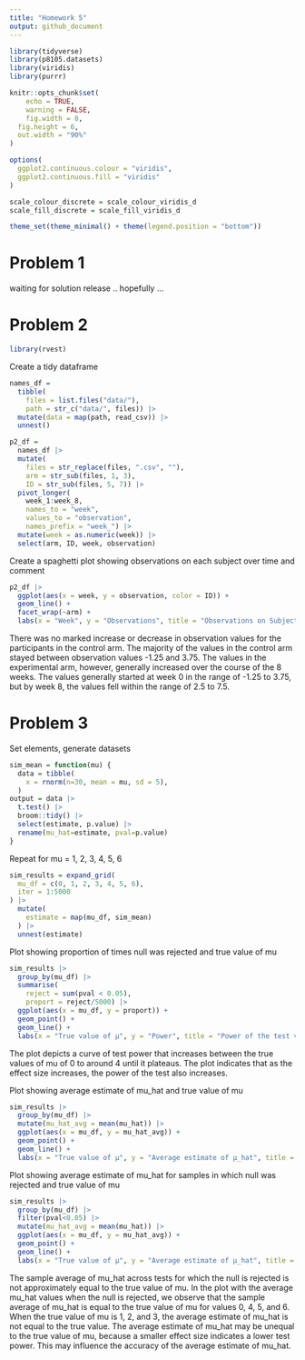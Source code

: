 ```yaml
---
title: "Homework 5"
output: github_document
---
```


```r
library(tidyverse)
library(p8105.datasets)
library(viridis)
library(purrr)

knitr::opts_chunk$set(
	echo = TRUE,
	warning = FALSE,
	fig.width = 8, 
  fig.height = 6,
  out.width = "90%"
)

options(
  ggplot2.continuous.colour = "viridis",
  ggplot2.continuous.fill = "viridis"
)

scale_colour_discrete = scale_colour_viridis_d
scale_fill_discrete = scale_fill_viridis_d

theme_set(theme_minimal() + theme(legend.position = "bottom"))
```

# Problem 1

waiting for solution release .. hopefully ...

# Problem 2

```r
library(rvest)
```

Create a tidy dataframe

```r
names_df =
  tibble(
    files = list.files("data/"),
    path = str_c("data/", files)) |> 
  mutate(data = map(path, read_csv)) |> 
  unnest()

p2_df =
  names_df |> 
  mutate(
    files = str_replace(files, ".csv", ""),
    arm = str_sub(files, 1, 3),
    ID = str_sub(files, 5, 7)) |> 
  pivot_longer(
    week_1:week_8,
    names_to = "week",
    values_to = "observation",
    names_prefix = "week_") |> 
  mutate(week = as.numeric(week)) |> 
  select(arm, ID, week, observation)
```

Create a spaghetti plot showing observations on each subject over time and comment

```r
p2_df |> 
  ggplot(aes(x = week, y = observation, color = ID)) +
  geom_line() +
  facet_wrap(~arm) +
  labs(x = "Week", y = "Observations", title = "Observations on Subjects over Time")
```

There was no marked increase or decrease in observation values for the participants in the control arm. The majority of the values in the control arm stayed between observation values -1.25 and 3.75. The values in the experimental arm, however, generally increased over the course of the 8 weeks. The values generally started at week 0 in the range of -1.25 to 3.75, but by week 8, the values fell within the range of 2.5 to 7.5.

# Problem 3

Set elements, generate datasets

```r
sim_mean = function(mu) {
  data = tibble(
    x = rnorm(n=30, mean = mu, sd = 5),
  )
output = data |>
  t.test() |>
  broom::tidy() |>
  select(estimate, p.value) |>
  rename(mu_hat=estimate, pval=p.value)
}
```

Repeat for mu = 1, 2, 3, 4, 5, 6
```r
sim_results = expand_grid(
  mu_df = c(0, 1, 2, 3, 4, 5, 6),
  iter = 1:5000
) |>
  mutate(
    estimate = map(mu_df, sim_mean)
  ) |>
  unnest(estimate)
```

Plot showing proportion of times null was rejected and true value of mu

```r
sim_results |>
  group_by(mu_df) |> 
  summarise(
    reject = sum(pval < 0.05),
    proport = reject/5000) |> 
  ggplot(aes(x = mu_df, y = proport)) +
  geom_point() +
  geom_line() +
  labs(x = "True value of μ", y = "Power", title = "Power of the test versus the true value of μ")
```

The plot depicts a curve of test power that increases between the true values of mu of 0 to around 4 until it plateaus. The plot indicates that as the effect size increases, the power of the test also increases.

Plot showing average estimate of mu_hat and true value of mu

```r
sim_results |> 
  group_by(mu_df) |> 
  mutate(mu_hat_avg = mean(mu_hat)) |> 
  ggplot(aes(x = mu_df, y = mu_hat_avg)) +
  geom_point() +
  geom_line() +
  labs(x = "True value of μ", y = "Average estimate of μ_hat", title = "Average estimate of μ_hat versus the true value of μ")
```

Plot showing average estimate of mu_hat for samples in which null was rejected and true value of mu

```r
sim_results |> 
  group_by(mu_df) |> 
  filter(pval<0.05) |> 
  mutate(mu_hat_avg = mean(mu_hat)) |> 
  ggplot(aes(x = mu_df, y = mu_hat_avg)) +
  geom_point() +
  geom_line() +
  labs(x = "True value of μ", y = "Average estimate of μ_hat", title = "Average estimate of μ_hat when null was rejected versus the true value of μ")
```

The sample average of mu_hat across tests for which the null is rejected is not approximately equal to the true value of mu. In the plot with the average mu_hat values when the null is rejected, we observe that the sample average of mu_hat is equal to the true value of mu for values 0, 4, 5, and 6. When the true value of mu is 1, 2, and 3, the average estimate of mu_hat is not equal to the true value. The average estimate of mu_hat may be unequal to the true value of mu, because a smaller effect size indicates a lower test power. This may influence the accuracy of the average estimate of mu_hat.

